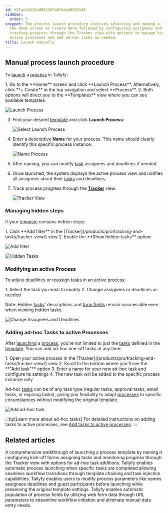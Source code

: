 ```yaml
---
id: d2fae2d132dd861367a0f4ded8557e46
sidebar:
  order: 3
snippet: The process launch procedure involves selecting and naming a template from
  the Home screen or Create menu followed by configuring assignees and deadlines before
  tracking progress through the Tracker view with options to manage hidden steps modify
  active processes and add ad-hoc tasks as needed.
title: Launch manually
---
```



## Manual process launch procedure

To [launch](/products/pro/launching/) a [process](/products/pro/tracking-and-tasks/processes/) in Tallyfy:

<Steps>
1. Go to the **Home** screen and click **Launch Process**. Alternatively, click **+ Create** in the top navigation and select **Process**.
2. Both options will direct you to the **Templates** view where you can see available templates.

   ![Launch Process](https://screenshots.tallyfy.com/tallyfy%2Fpro%2Fdesktop-light-launch-process-from-home.png)

3. Find your desired [template](/products/pro/documenting/templates/) and click **Launch Process**:

   ![Select Launch Process](https://screenshots.tallyfy.com/tallyfy%2Fpro%2Fdesktop-light-click-launch-process.png)

4. Enter a descriptive **Name** for your process. This name should clearly identify this specific process instance:

   ![Name Process](https://screenshots.tallyfy.com/tallyfy%2Fpro%2Fdesktop-light-name-process-before-launch.png)

5. After naming, you can modify [task](/products/pro/tracking-and-tasks/tasks/) assignees and deadlines if needed.

6. Once launched, the system displays the active process view and notifies all assignees about their [tasks](/products/pro/tracking-and-tasks/tasks/) and deadlines.

7. Track process progress through the **[Tracker](/products/pro/tracking-and-tasks/tracker-view/)** view:

   ![Tracker View](https://screenshots.tallyfy.com/tallyfy%2Fpro%2Fdesktop-light-showcase-tracker-tab.png)
</Steps>

### Managing hidden steps

If your [template](/products/pro/documenting/templates/) contains hidden steps:

<Steps>
1. Click **Add filter** in the [Tracker](/products/pro/tracking-and-tasks/tracker-view/) view
2. Enable the **Show hidden tasks** option:

![Add filter](https://screenshots.tallyfy.com/tallyfy%2Fpro%2Fdesktop-light-click-filter.png)

![Hidden Tasks](https://screenshots.tallyfy.com/tallyfy%2Fpro%2Fdesktop-light-click-show-hidden-tasks.png)
</Steps>

### Modifying an active Process

To adjust deadlines or reassign [tasks](/products/pro/tracking-and-tasks/tasks/) in an active [process](/products/pro/tracking-and-tasks/processes/):

<Steps>
1. Select the task you wish to modify
2. Change assignees or deadlines as needed
</Steps>

Note: Hidden [tasks](/products/pro/tracking-and-tasks/tasks/)\' descriptions and [form fields](/products/pro/tracking-and-tasks/tasks/what-are-form-fields-in-tallyfy/) remain inaccessible even when viewing hidden tasks.

![Change Assignees and Deadlines](https://screenshots.tallyfy.com/tallyfy%2Fpro%2Fdesktop-light-change-deadlines-ongoing-process.png)

### Adding ad-hoc Tasks to active Processes

After [launching](/products/pro/launching/) a [process](/products/pro/tracking-and-tasks/processes/), you're not limited to just the [tasks](/products/pro/tracking-and-tasks/tasks/) defined in the [template](/products/pro/documenting/templates/). You can add ad-hoc one-off tasks at any time:

<Steps>
1. Open your active process in the [Tracker](/products/pro/tracking-and-tasks/tracker-view/) view
2. Scroll to the bottom where you'll see the **"Add task"** option
3. Enter a name for your new ad-hoc task and configure its settings
4. The new task will be added to the specific process instance only
</Steps>

Ad-hoc [tasks](/products/pro/tracking-and-tasks/tasks/) can be of any task type (regular tasks, approval tasks, email tasks, or expiring tasks), giving you flexibility to adapt [processes](/products/pro/tracking-and-tasks/processes/) to specific circumstances without modifying the original template.

![Add ad-hoc task](https://screenshots.tallyfy.com/tallyfy%2Fpro%2Fdesktop-light-add-task-to-ongoing-process.png)

:::tip[Learn more about ad-hoc tasks]
For detailed instructions on adding tasks to active processes, see [Add tasks to active processes](/products/pro/tracking-and-tasks/processes/edit-processes/how-can-i-add-tasks-to-active-processes-on-tallyfy/).
:::


## Related articles
<CardGrid>
<LinkTitleCard header="<b>Tutorials > Launch a process</b>" href="/products/pro/tutorials/your-first-process/" > A comprehensive walkthrough of launching a process template by naming it configuring kick-off forms assigning tasks and monitoring progress through the Tracker view with options for ad-hoc task additions. </LinkTitleCard>
<LinkTitleCard header="<b>Launching > Launch another process when a task is completed</b>" href="/products/pro/launching/launch-process-when-task-is-completed/" > Tallyfy enables automatic process launching when specific tasks are completed allowing seamless workflow transitions through template chaining and task injection capabilities. </LinkTitleCard>
<LinkTitleCard header="<b>Launching > Edit before launch</b>" href="/products/pro/launching/how-can-i-edit-a-process-before-launching/" > Tallyfy enables users to modify process parameters like names assignees deadlines and guest participants before launching while preserving the original template settings. </LinkTitleCard>
<LinkTitleCard header="<b>Launching > Launch a process from a web form</b>" href="/products/pro/launching/how-to-launch-a-tallyfy-process-from-a-webform/" > Tallyfy enables automatic population of process fields by utilizing web form data through URL parameters to streamline workflow initiation and eliminate manual data entry needs. </LinkTitleCard>
</CardGrid>